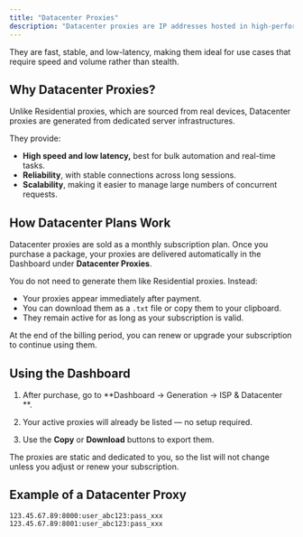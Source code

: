 ```yaml
---
title: "Datacenter Proxies"
description: "Datacenter proxies are IP addresses hosted in high-performance data centers rather than on consumer devices.  "
---
```


They are fast, stable, and low-latency, making them ideal for use cases that require speed and volume rather than stealth.

## Why Datacenter Proxies?

Unlike Residential proxies, which are sourced from real devices, Datacenter proxies are generated from dedicated server infrastructures.  

They provide:

- **High speed and low latency,** best for bulk automation and real-time tasks.  
- **Reliability**, with stable connections across long sessions.  
- **Scalability**, making it easier to manage large numbers of concurrent requests.  

## How Datacenter Plans Work

Datacenter proxies are sold as a monthly subscription plan.  Once you purchase a package, your proxies are delivered automatically in the Dashboard under **Datacenter Proxies**.  

You do not need to generate them like Residential proxies. Instead:  

- Your proxies appear immediately after payment.  
- You can download them as a `.txt` file or copy them to your clipboard.  
- They remain active for as long as your subscription is valid.  

At the end of the billing period, you can renew or upgrade your subscription to continue using them.

## Using the Dashboard

1. After purchase, go to **Dashboard → Generation → ISP & Datacenter **.  

2. Your active proxies will already be listed — no setup required.  

3. Use the **Copy** or **Download** buttons to export them.  

<Note>
  The proxies are static and dedicated to you, so the list will not change unless you adjust or renew your subscription.
</Note>

## Example of a Datacenter Proxy

```
123.45.67.89:8000:user_abc123:pass_xxx
123.45.67.89:8001:user_abc123:pass_xxx
```